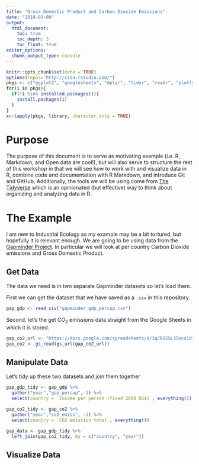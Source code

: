 ```yaml
---
title: "Gross Domestic Product and Carbon Dioxide Emissions"
date: "2018-03-09"
output: 
  html_document:
    toc: true
    toc_depth: 3
    toc_float: true
editor_options: 
  chunk_output_type: console
---
```


```r
knitr::opts_chunk$set(echo = TRUE)
options(repos="http://cran.rstudio.com/")
pkgs <- c("ggplot2", "googlesheets", "dplyr", "tidyr", "readr", "plotly", "lubridate")
for(i in pkgs){
  if(!i %in% installed.packages()){
    install.packages(i)
  }
}
x<-lapply(pkgs, library, character.only = TRUE)
```

# Purpose

The purpose of this document is to serve as motivating example (i.e. R, Markdown, and Open data are cool!), but will also serve to structure the rest of this workshop in that we will see how to work with and visualize data in R, combine code and documentation with R Markdown, and introduce Git and GitHub. Additionally, the tools we will be using come from [The Tidyverse](https://tidyverse.org) which is an opinionated (but effective) way to think about organizing and analyzing data in R.

# The Example

I am new to Industrial Ecology so my example may be a bit tortured, but hopefully it is relevant enough.  We are going to be using data from the [Gapminder Project](https://www.gapminder.org/data/).  In particular we will look at per country Carbon Dioxide emissions and Gross Domestic Product.  

## Get Data 

The data we need is in two separate Gapminder datasets so let's load them.

First we can get the dataset that we have saved as a `.csv` in this repository.

```r
gap_gdp <- read_csv("gapminder_gdp_percap.csv")
```

Second, let's the get CO~2~ emissions data straight from the Google Sheets in which it is stored.

```r
gap_co2_url <- "https://docs.google.com/spreadsheets/d/1qJR55SL3lHcx1d3hMHJ1dMYqAog9sXofaPWjPkpO4QQ/pub"
gap_co2 <- gs_read(gs_url(gap_co2_url))
```

## Manipulate Data

Let's tidy up these two datasets and join them together

```r
gap_gdp_tidy <- gap_gdp %>%
  gather("year","gdp_percap",-1) %>%
  select(country = `Income per person (fixed 2000 US$)`, everything())

gap_co2_tidy <- gap_co2 %>%
  gather("year","co2_emiss", -1) %>%
  select(country = `CO2 emission total`, everything())

gap_data <- gap_gdp_tidy %>%
  left_join(gap_co2_tidy, by = c("country", "year"))
```

## Visualize Data



